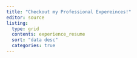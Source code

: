 ```yaml
---
title: "Checkout my Professional Expereinces!"
editor: source
listing:
  type: grid
  contents: experience_resume
  sort: "data desc"
  categories: true
---
```

